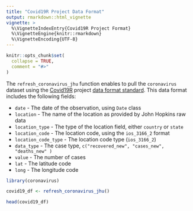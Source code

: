 ```yaml
---
title: "Covid19R Project Data Format"
output: rmarkdown::html_vignette
vignette: >
  %\VignetteIndexEntry{Covid19R Project Format}
  %\VignetteEngine{knitr::rmarkdown}
  %\VignetteEncoding{UTF-8}
---
```


```r
knitr::opts_chunk$set(
  collapse = TRUE,
  comment = "#>"
)
```


The `refresh_coronavirus_jhu` function enables to pull the `coronavirus` dataset using the [Covid19R](https://covid19r.github.io/documentation/) project [data format standard](https://covid19r.github.io/documentation/data-format-standard.html). This data format includes the following fields:

* `date` - The date of the observation, using `Date` class
* `location` - The name of the location as provided by John Hopkins raw data
* `location_type` - The type of the location field, either `country` or `state`
* `location_code` - The location code, using the `ios_3166_2` format
* `location_code_type` - The location code type (`ios_3166_2`)
* `data_type` - The case type, `c("recovered_new", "cases_new", "deaths_new" )`
* `value` - The number of cases
* `lat` - The latitude code
* `long` - The longitude code


```r
library(coronavirus)

covid19_df <- refresh_coronavirus_jhu()

head(covid19_df)
```
